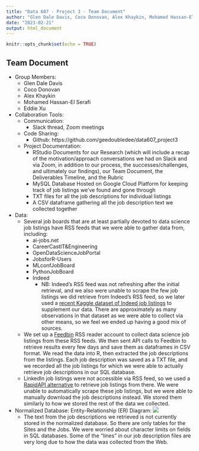 ```yaml
---
title: "Data 607 - Project 3 - Team Document"
author: "Glen Dale Davis, Coco Donovan, Alex Khaykin, Mohamed Hassan-El Serafi, Eddie Xu"
date: "2023-02-21"
output: html_document
---
```


```r
knitr::opts_chunk$set(echo = TRUE)
```

## Team Document

* Group Members:
    + Glen Dale Davis
    + Coco Donovan
    + Alex Khaykin
    + Mohamed Hassan-El Serafi
    + Eddie Xu

* Collaboration Tools:
    + Communication:
        + Slack thread, Zoom meetings
    + Code Sharing:
        + Github: https://github.com/geedoubledee/data607_project3
    + Project Documentation:
        + RStudio Documents for our Research (which will include a recap of the motivation/approach conversations we had on Slack and via Zoom, in addition to our process, the successes/challenges, and ultimately our findings), our Team Document, the Deliverables Timeline, and the Rubric
        + MySQL Database Hosted on Google Cloud Platform for keeping track of job listings we've found and gone through
        + TXT files for all the job descriptions for individual listings
        + A CSV dataframe gathering all the job description text we collected together

* Data:
    + Several job boards that are at least partially devoted to data science job listings have RSS feeds that we were able to gather data from, including: 
        + ai-jobs.net
        + CareerCastIT&Engineering
        + OpenDataScienceJobPortal
        + JobsforR-Users
        + MLconfJobBoard
        + PythonJobBoard
        + Indeed
            + NB: Indeed's RSS feed was not refreshing after the initial retrieval, and we also were unable to scrape the few job listings we did retrieve from Indeed's RSS feed, so we later used a [recent Kaggle dataset of Indeed job listings](https://www.kaggle.com/datasets/yusufolonade/data-science-job-postings-indeed-usa) to supplement our data. There are approximately as many observations in that dataset as we were able to collect via other means, so we feel we ended up having a good mix of sources.
    + We set up a [Feedbin](https://feedbin.com/) RSS reader account to collect data science job listings from these RSS feeds. We then sent API calls to Feedbin to retrieve results every few days and save them as dataframes in CSV format. We read the data into R, then extracted the job descriptions from the listings. Each job description was saved as a TXT file, and we recorded all the job listings for which we were able to actually retrieve job descriptions in our SQL database.
    + LinkedIn job listings were not accessible via RSS feed, so we used a [RapidAPI alternative](https://rapidapi.com/jaypat87/api/linkedin-jobs-search) to retrieve job listings from there. We were unable to automatically scrape these job listings, but we were able to manually download the job descriptions instead. We stored them similarly to how we stored the rest of the data we collected.
    
* Normalized Database: Entity-Relationship (ER) Diagram:
    ![](https://raw.githubusercontent.com/geedoubledee/data607_project3/main/db_erd.png)
    + The text from the job descriptions we retrieved is not currently stored in the normalized database. So there are only tables for the Sites and the Jobs. We were worried about character limits on fields in SQL databases. Some of the "lines" in our job description files are very long due to how the data was collected from the Web.